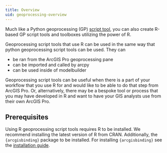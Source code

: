 ```yaml
---
title: Overview
uid: geoprocessing-overview
---
```


Much like a Python geoprocessing (GP) [script tool](https://pro.arcgis.com/en/pro-app/latest/help/analysis/geoprocessing/basics/create-a-python-script-tool.htm), you can also create R-based GP script tools and toolboxes utilizing the power of R. 

Geoprocessing script tools that use R can be used in the same way that python geoprocessing script tools can be used. They can

- be ran from the ArcGIS Pro geoprocessing pane
- can be imported and called by arcpy
- can be used inside of modelbuilder 

Geoprocessing script tools can be useful when there is a part of your workflow that you use R for and would like to be able to do that step from ArcGIS Pro. Or, alternatively, there may be a bespoke tool or process that you may have developed in R and want to have your GIS analysts use from their own ArcGIS Pro. 

## Prerequisites

Using R geoprocessing script tools requires R to be installed. We recommend installing the latest version of R from CRAN. Additionally, the `{arcgisbinding}` package to be installed. For installing `{arcgisbinding}` see the [installation guide](/docs/installation.qmd).
